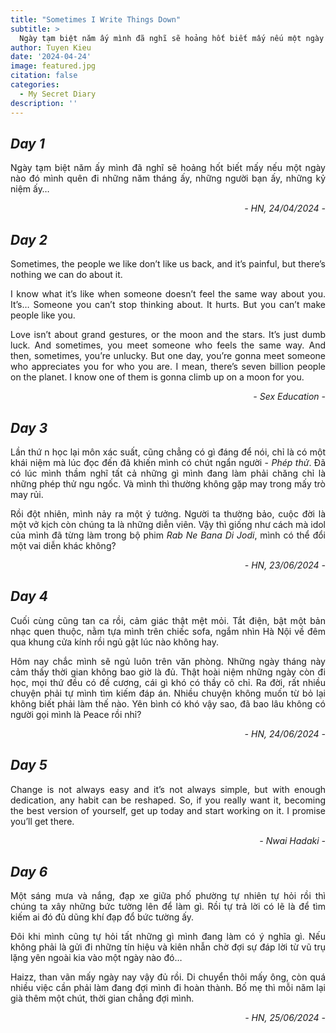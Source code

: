 ```yaml
---
title: "Sometimes I Write Things Down"
subtitle: >
  Ngày tạm biệt năm ấy mình đã nghĩ sẽ hoảng hốt biết mấy nếu một ngày nào đó mình quên đi những năm tháng ấy, những người bạn ấy, những kỷ niệm ấy...
author: Tuyen Kieu
date: '2024-04-24'
image: featured.jpg
citation: false
categories:
  - My Secret Diary
description: ''
---
```


::: {.callout}
## _Day 1_

<p></p>

<p style="text-align:justify">Ngày tạm biệt năm ấy mình đã nghĩ sẽ hoảng hốt biết mấy nếu một ngày nào đó mình quên đi những năm tháng ấy, những người bạn ấy, những kỷ niệm ấy...</p>

<p style="text-align:right"><i>- HN, 24/04/2024 -</i></p>

:::

::: {.callout}
## _Day 2_
<p></p>

<p style="text-align:justify">Sometimes, the people we like don’t like us back, and it’s painful, but there’s nothing we can do about it.</p>

<p style="text-align:justify">I know what it’s like when someone doesn’t feel the same way about you. It’s… Someone you can’t stop thinking about. It hurts. But you can’t make people like you.</p>

<p style="text-align:justify">Love isn’t about grand gestures, or the moon and the stars. It’s just dumb luck. And sometimes, you meet someone who feels the same way. And then, sometimes, you’re unlucky. But one day, you’re gonna meet someone who appreciates you for who you are. I mean, there’s seven billion people on the planet. I know one of them is gonna climb up on a moon for you.</p>

<p style="text-align:right"><i>- Sex Education -</i></p>

:::

::: {.callout}
## _Day 3_

<p></p>

<p style="text-align:justify">Lần thứ n học lại môn xác suất, cũng chẳng có gì đáng để nói, chỉ là có một khái niệm mà lúc đọc đến đã khiến mình có chút ngẩn người - <i>Phép thử</i>. Đã có lúc mình thầm nghĩ tất cả những gì mình đang làm phải chăng chỉ là những phép thử ngu ngốc. Và mình thì thường không gặp may trong mấy trò may rủi.</p>

<p style="text-align:justify">Rồi đột nhiên, mình nảy ra một ý tưởng. Người ta thường bảo, cuộc đời là một vở kịch còn chúng ta là những diễn viên. Vậy thì giống như cách mà idol của mình đã từng làm trong bộ phim <i>Rab Ne Bana Di Jodi</i>, mình có thể đổi một vai diễn khác không?</p>

<p style="text-align:right"><i>- HN, 23/06/2024 -</i></p>
:::

::: {.callout}
## _Day 4_

<p></p>

<p style="text-align:justify">Cuối cùng cũng tan ca rồi, cảm giác thật mệt mỏi. Tắt điện, bật một bản nhạc quen thuộc, nằm tựa mình trên chiếc sofa, ngắm nhìn Hà Nội về đêm qua khung cửa kính rồi ngủ gật lúc nào không hay.</p>

<p style="text-align:justify">Hôm nay chắc mình sẽ ngủ luôn trên văn phòng. Những ngày tháng này cảm thấy thời gian không bao giờ là đủ. Thật hoài niệm những ngày còn đi học, mọi thứ đều có đề cương, cái gì khó có thầy cô chỉ. Ra đời, rất nhiều chuyện phải tự mình tìm kiếm đáp án. Nhiều chuyện không muốn từ bỏ lại không biết phải làm thế nào. Yên bình có khó vậy sao, đã bao lâu không có người gọi mình là Peace rồi nhỉ?</p>

<p style="text-align:right"><i>- HN, 24/06/2024 -</i></p>
:::

::: {.callout}
## _Day 5_

<p style="text-align:justify">Change is not always easy and it's not always simple, but with enough dedication, any habit can be reshaped. So, if you really want it, becoming the best version of yourself, get up today and start working on it. I promise you'll get there.</p>

<p style="text-align:right"><i>- Nwai Hadaki -</i></p>

:::

::: {.callout}
## _Day 6_

<p></p>

<p style="text-align:justify">Một sáng mưa và nắng, đạp xe giữa phố phường tự nhiên tự hỏi rồi thì chúng ta xây những bức tường lên để làm gì. Rồi tự trả lời có lẽ là để tìm kiếm ai đó đủ dũng khí đạp đổ bức tường ấy.</p>

<p style="text-align:justify">Đôi khi mình cũng tự hỏi tất những gì mình đang làm có ý nghĩa gì. Nếu không phải là gửi đi những tín hiệu và kiên nhẫn chờ đợi sự đáp lời từ vũ trụ lặng yên ngoài kia vào một ngày nào đó...</p>

<p style="text-align:justify">Haizz, than vãn mấy ngày nay vậy đủ rồi. Di chuyển thôi mấy ông, còn quá nhiều việc cần phải làm đang đợi mình đi hoàn thành. Bố mẹ thì mỗi năm lại già thêm một chút, thời gian chẳng đợi mình.</p>

<p style="text-align:right"><i>- HN, 25/06/2024 -</i></p>

:::
